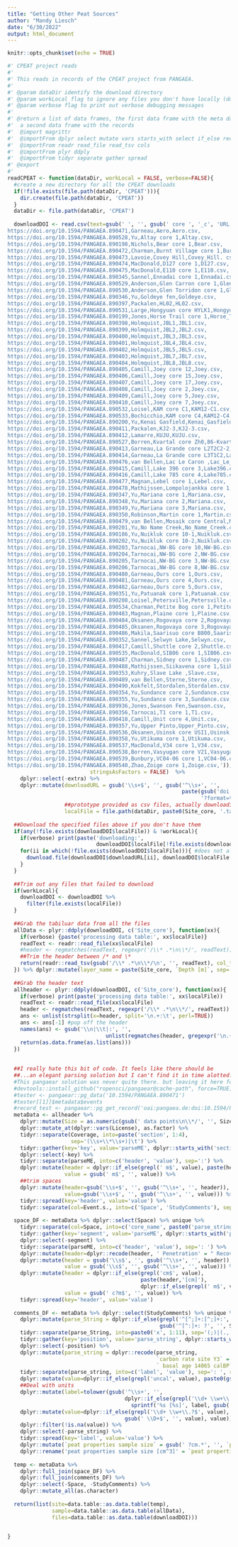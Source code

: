 ---
title: "Getting Other Peat Sources"
author: "Mandy Liesch"
date: "6/30/2022"
output: html_document
---

```{r setup, include=FALSE}
knitr::opts_chunk$set(echo = TRUE)
```


```{r}
#' CPEAT project reads
#' 
#' This reads in records of the CPEAT project from PANGAEA. 
#'
#' @param dataDir identify the download directory
#' @param workLocal flag to ignore any files you don't have locally (don't download)
#' @param verbose flag to print out verbose debugging messages 
#'
#' @return a list of data frames, the first data frame with the meta data and
#'  a second data frame with the records
#'  @import magrittr
#'  @importFrom dplyr select mutate vars starts_with select if_else recode filter full_join
#'  @importFrom readr read_file read_tsv cols
#'  @importFrom plyr ddply
#'  @importFrom tidyr separate gather spread
#' @export
#'
readCPEAT <- function(dataDir, workLocal = FALSE, verbose=FALSE){
  #create a new directory for all the CPEAT downloads
  if(!file.exists(file.path(dataDir, 'CPEAT'))){
    dir.create(file.path(dataDir, 'CPEAT'))
  }
  dataDir <- file.path(dataDir, 'CPEAT')
  
  downloadDOI <- read.csv(text=gsub(' ', '', gsub(' core ', '_c', 'URL,Author,Site_core,orgFile,extra
https://doi.org/10.1594/PANGAEA.890471,Garneau,Aero,Aero.csv,
https://doi.org/10.1594/PANGAEA.890528,Yu,Altay core 1,Altay.csv,
https://doi.org/10.1594/PANGAEA.890198,Nichols,Bear core 1,Bear.csv,
https://doi.org/10.1594/PANGAEA.890472,Charman,Burnt Village core 1,Burnt_Village.csv,
https://doi.org/10.1594/PANGAEA.890473,Lavoie,Covey Hill,Covey_Hill. csv,
https://doi.org/10.1594/PANGAEA.890474,MacDonald,D127 core 1,D127.csv,
https://doi.org/10.1594/PANGAEA.890475,MacDonald,E110 core 1,E110.csv,
https://doi.org/10.1594/PANGAEA.890345,Sannel,Ennadai core 1,Ennadai.csv,
https://doi.org/10.1594/PANGAEA.890529,Anderson,Glen Carron core 1,Glen_Carron.csv,
https://doi.org/10.1594/PANGAEA.890530,Anderson,Glen Torridon core 1,Glen_Torridon.csv,
https://doi.org/10.1594/PANGAEA.890346,Yu,Goldeye fen,Goldeye.csv,
https://doi.org/10.1594/PANGAEA.890397,Packalen,HL02,HL02.csv,
https://doi.org/10.1594/PANGAEA.890531,Large,Hongyuan core HYLK1,Hongyuan.csv,
https://doi.org/10.1594/PANGAEA.890199,Jones,Horse Trail core 1,Horse_Trail.csv,
https://doi.org/10.1594/PANGAEA.890398,Holmquist,JBL1,JBL1.csv,
https://doi.org/10.1594/PANGAEA.890399,Holmquist,JBL2,JBL2.csv,
https://doi.org/10.1594/PANGAEA.890400,Holmquist,JBL3,JBL3.csv,
https://doi.org/10.1594/PANGAEA.890401,Holmquist,JBL4,JBL4.csv,
https://doi.org/10.1594/PANGAEA.890402,Holmquist,JBL5,JBL5.csv,
https://doi.org/10.1594/PANGAEA.890403,Holmquist,JBL7,JBL7.csv,
https://doi.org/10.1594/PANGAEA.890404,Holmquist,JBL8,JBL8.csv,
https://doi.org/10.1594/PANGAEA.890405,Camill,Joey core 12,Joey.csv,
https://doi.org/10.1594/PANGAEA.890406,Camill,Joey core 15,Joey.csv,
https://doi.org/10.1594/PANGAEA.890407,Camill,Joey core 17,Joey.csv,
https://doi.org/10.1594/PANGAEA.890408,Camill,Joey core 2,Joey.csv,
https://doi.org/10.1594/PANGAEA.890409,Camill,Joey core 5,Joey.csv,
https://doi.org/10.1594/PANGAEA.890410,Camill,Joey core 7,Joey.csv,
https://doi.org/10.1594/PANGAEA.890532,Loisel,KAM core C1,KAM12-C1.csv,
https://doi.org/10.1594/PANGAEA.890533,Bochicchio,KAM core C4,KAM12-C4.csv,
https://doi.org/10.1594/PANGAEA.890200,Yu,Kenai Gasfield,Kenai_Gasfield.csv,
https://doi.org/10.1594/PANGAEA.890411,Packalen,KJ2-3,KJ2-3.csv,
https://doi.org/10.1594/PANGAEA.890412,Lamarre,KUJU,KUJU.csv,
https://doi.org/10.1594/PANGAEA.890527,Borren,Kvartal core Zh0,86-Kvartal.csv,
https://doi.org/10.1594/PANGAEA.890413,Garneau,La Grande core L2T2C2-2,La_Grande2.csv,
https://doi.org/10.1594/PANGAEA.890414,Garneau,La Grande core L3T1C2,La_Grande3.csv,
https://doi.org/10.1594/PANGAEA.890476,van Bellen,Lac Le Caron ,Lac_Le_Caron.csv,
https://doi.org/10.1594/PANGAEA.890415,Camill,Lake 396 core 3,Lake396.csv,
https://doi.org/10.1594/PANGAEA.890416,Camill,Lake 785 core 4,Lake785.csv,
https://doi.org/10.1594/PANGAEA.890477,Magnan,Lebel core 1,Lebel.csv,
https://doi.org/10.1594/PANGAEA.890478,Mathijssen,Lompolojankka core 1,Lompolojankka.csv,
https://doi.org/10.1594/PANGAEA.890347,Yu,Mariana core 1,Mariana.csv,
https://doi.org/10.1594/PANGAEA.890348,Yu,Mariana core 2,Mariana.csv,
https://doi.org/10.1594/PANGAEA.890349,Yu,Mariana core 3,Mariana.csv,
https://doi.org/10.1594/PANGAEA.890350,Robinson,Martin core 1,Martin.csv,
https://doi.org/10.1594/PANGAEA.890479,van Bellen,Mosaik core Central,Mosaik.csv,
https://doi.org/10.1594/PANGAEA.890201,Yu,No Name Creek,No_Name_Creek.csv,
https://doi.org/10.1594/PANGAEA.890186,Yu,Nuikluk core 10-1,Nuikluk.csv,
https://doi.org/10.1594/PANGAEA.890202,Yu,Nuikluk core 10-2,Nuikluk.csv,
https://doi.org/10.1594/PANGAEA.890203,Tarnocai,NW-BG core 10,NW-BG.csv,
https://doi.org/10.1594/PANGAEA.890204,Tarnocai,NW-BG core 2,NW-BG.csv,
https://doi.org/10.1594/PANGAEA.890205,Tarnocai,NW-BG core 3,NW-BG.csv,
https://doi.org/10.1594/PANGAEA.890206,Tarnocai,NW-BG core 8,NW-BG.csv,
https://doi.org/10.1594/PANGAEA.890480,Garneau,Ours core 1,Ours.csv,
https://doi.org/10.1594/PANGAEA.890481,Garneau,Ours core 4,Ours.csv,
https://doi.org/10.1594/PANGAEA.890482,Garneau,Ours core 5,Ours.csv,
https://doi.org/10.1594/PANGAEA.890351,Yu,Patuanak core 1,Patuanak.csv,
https://doi.org/10.1594/PANGAEA.890208,Loisel,Petersville,Petersville.csv,
https://doi.org/10.1594/PANGAEA.890534,Charman,Petite Bog core 1,Petite_Bog.csv,
https://doi.org/10.1594/PANGAEA.890483,Magnan,Plaine core 1,Plaine.csv,
https://doi.org/10.1594/PANGAEA.890484,Oksanen,Rogovaya core 2,Rogovaya.csv,
https://doi.org/10.1594/PANGAEA.890485,Oksanen,Rogovaya core 3,Rogovaya.csv,
https://doi.org/10.1594/PANGAEA.890486,Makila,Saarisuo core B800,Saarisuo.csv,
https://doi.org/10.1594/PANGAEA.890352,Sannel,Selwyn Lake,Selwyn.csv,
https://doi.org/10.1594/PANGAEA.890417,Camill,Shuttle core 2,Shuttle.csv,
https://doi.org/10.1594/PANGAEA.890535,MacDonald,SIB06 core 1,SIB06.csv,
https://doi.org/10.1594/PANGAEA.890487,Charman,Sidney core 1,Sidney.csv,
https://doi.org/10.1594/PANGAEA.890488,Mathijssen,Siikavena core 1,Siikavena.csv,
https://doi.org/10.1594/PANGAEA.890353,Kuhry,Slave Lake ,Slave.csv,
https://doi.org/10.1594/PANGAEA.890489,van Bellen,Sterne,Sterne.csv,
https://doi.org/10.1594/PANGAEA.890490,Kokfelt,Stordalen,Stordalen.csv,
https://doi.org/10.1594/PANGAEA.890354,Yu,Sundance core 2,Sundance.csv,
https://doi.org/10.1594/PANGAEA.890355,Yu,Sundance core 3,Sundance.csv,
https://doi.org/10.1594/PANGAEA.889936,Jones,Swanson Fen,Swanson.csv,
https://doi.org/10.1594/PANGAEA.890356,Tarnocai,T1 core 1,T1.csv,
https://doi.org/10.1594/PANGAEA.890418,Camill,Unit core 4,Unit.csv,
https://doi.org/10.1594/PANGAEA.890357,Yu,Upper Pinto,Upper_Pinto.csv,
https://doi.org/10.1594/PANGAEA.890536,Oksanen,Usinsk core USI1,Usinsk.csv,
https://doi.org/10.1594/PANGAEA.890358,Yu,Utikuma core 1,Utikuma.csv,
https://doi.org/10.1594/PANGAEA.890537,MacDonald,V34 core 1,V34.csv,
https://doi.org/10.1594/PANGAEA.890538,Borren,Vasyugan core V21,Vasyugan.csv,
https://doi.org/10.1594/PANGAEA.890539,Bunbury,VC04-06 core 1,VC04-06.csv,
https://doi.org/10.1594/PANGAEA.890540,Zhao,Zoige core 1,Zoige.csv,')),
                          stringsAsFactors = FALSE)  %>%
    dplyr::select(-extra) %>%
    dplyr::mutate(downloadURL = gsub('\\s+$', '', gsub('^\\s+', '', 
                                                       paste(gsub('doi.org', 'doi.pangaea.de', URL),
                                                             '?format=textfile', sep=''))),
                  ##prototype provided as csv files, actually downloading as tsv
                  localFile = file.path(dataDir, paste0(Site_core, '.tab'))) 
  
  ##Download the specified files above if you don't have them
  if(any(!file.exists(downloadDOI$localFile)) & !workLocal){
    if(verbose) print(paste('downloading:', 
                            downloadDOI$localFile[!file.exists(downloadDOI$localFile)]))
    for(ii in which(!file.exists(downloadDOI$localFile))){ #does not always 
      download.file(downloadDOI$downloadURL[ii], downloadDOI$localFile[ii])
    }
  }
  
  ##Trim out any files that failed to download
  if(workLocal){
    downloadDOI <- downloadDOI %>% 
      filter(file.exists(localFile))
  }
  
  ##Grab the tabiluar data from all the files
  allData <- plyr::ddply(downloadDOI, c('Site_core'), function(xx){
    if(verbose) {paste('processing data table:', xx$localFile)}
    readText <- readr::read_file(xx$localFile)
    #header <- regmatches(readText, regexpr('/\\* .*\n\\*/', readText))
    ##Trim the header between /* and \*
    return(readr::read_tsv(gsub('/\\* .*\n\\*/\n', '', readText), col_types=readr::cols(.default = "c")))
  }) %>% dplyr::mutate(layer_name = paste(Site_core, `Depth [m]`, sep='_'))
  
  ##Grab the header text
  allheader <- plyr::ddply(downloadDOI, c('Site_core'), function(xx){
    if(verbose) print(paste('processing data table:', xx$localFile))
    readText <- readr::read_file(xx$localFile)
    header <- regmatches(readText, regexpr('/\\* .*\n\\*/', readText))
    ans <- unlist(strsplit(x=header, split='\n.+:\t', perl=TRUE))
    ans <- ans[-1] #pop off the header
    names(ans) <- gsub('\\n|\\t|:', '', 
                               unlist(regmatches(header, gregexpr('\n.+:\t', header, perl=TRUE))))
    return(as.data.frame(as.list(ans)))
  })
  
  
  ##I really hate this bit of code. It feels like there should be 
  ##...an elegant parsing solution but I can't find it in time alotted. Very sad.
  #This pangaear solution was never quite there. but leaving it here for future tinkering
  #devtools::install_github("ropensci/pangaear@cache-path", force=TRUE)
  #tester <- pangaear::pg_data('10.1594/PANGAEA.890471')
  #tester[[1]]$metadata$events
  #record_test <- pangaear::pg_get_record('oai:pangaea.de:doi:10.1594/PANGAEA.890471')
  metaData <- allheader %>% 
    dplyr::mutate(Size = as.numeric(gsub(' data points\n\\*/', '', Size))) %>%
    dplyr::mutate_at(dplyr::vars(License), as.factor) %>%
    tidyr::separate(Coverage, into=paste('section', 1:4),
                    sep='(\\s+\\*\\s+)|\t') %>%
    tidyr::gather(key='key', value='parseME', dplyr::starts_with('section')) %>%
    dplyr::select(-key) %>%
    tidyr::separate(parseME, into=c('header', 'value'), sep=':') %>%
    dplyr::mutate(header = dplyr::if_else(grepl(' m$', value), paste(header, '[m]'), header),
                  value = gsub(' m$', '', value)) %>%
    ##trim spaces
    dplyr::mutate(header=gsub('\\s+$', '', gsub('^\\s+', '', header)),
                  value=gsub('\\s+$', '', gsub('^\\s+', '', value))) %>%
    tidyr::spread(key='header', value='value') %>%
    tidyr::separate(col=Event.s., into=c('Space', 'StudyComments'), sep=' \\* COMMENT: ')
  
  space_DF <- metaData %>% dplyr::select(Space) %>% unique %>%
    tidyr::separate(col=Space, into=c('core_name', paste0('parse_string', 1:6)), sep='\\*', remove=FALSE) %>%
    tidyr::gather(key='segment', value='parseME', dplyr::starts_with('parse_string'), na.rm=TRUE) %>%
    dplyr::select(-segment) %>%
    tidyr::separate(parseME, into=c('header', 'value'), sep=': ') %>%
    dplyr::mutate(header=dplyr::recode(header, ' Penetration' = " Recovery")) %>%
    dplyr::mutate(header = gsub('\\s$', '', gsub('^\\s+', '', header)),
                  value = gsub('\\s$', '', gsub('^\\s+', '', value))) %>%
    dplyr::mutate(header = dplyr::if_else(grepl('cm$', value),
                                          paste(header,'[cm]'), 
                                          dplyr::if_else(grepl(' m$', value), paste(header, '[m]'), header)),
                  value = gsub(' c?m$', '', value)) %>%
    tidyr::spread(key='header', value='value') 
  
  comments_DF <- metaData %>% dplyr::select(StudyComments) %>% unique %>%
    dplyr::mutate(parse_String = dplyr::if_else(grepl('^[^;]+:[^;]+:', StudyComments),
                                                gsub('^[^:]+: ?', '', StudyComments), StudyComments)) %>%
    tidyr::separate(parse_String, into=paste0('x', 1:11), sep='(;)|(.,) ') %>%
    tidyr::gather(key='position', value='parse_string', dplyr::starts_with('x'), na.rm=TRUE) %>% 
    dplyr::select(-position) %>%
    dplyr::mutate(parse_string = dplyr::recode(parse_string, 
                                               `carbon rate site Y3` = 'carbon rate site: Y3',
                                               ` basal age 14065 calBP` ='basal age: 14065 calBP')) %>%
    tidyr::separate(parse_string, into=c('label', 'value'), sep=': ', remove=FALSE) %>%
    dplyr::mutate(value=dplyr::if_else(grepl('uncal', value), paste0(gsub('uncal.*$', '',value), 'uncal'), value)) %>%
    ##Deal with units
    dplyr::mutate(label=tolower(gsub('^\\s+', '',
                                     dplyr::if_else(grepl('\\d+ \\w+\\.?$', value), 
                                       sprintf('%s [%s]', label, gsub('^(\\d|\\.)+ ', '', value)), label)) ))%>%
    dplyr::mutate(value=dplyr::if_else(grepl('\\d+ \\w+\\.?$', value), 
                                     gsub(' \\D+$', '', value), value)) %>%
    dplyr::filter(!is.na(value)) %>%
    dplyr::select(-parse_string) %>%
    tidyr::spread(key='label', value='value') %>%
    dplyr::mutate(`peat properties sample size` = gsub(' ?cm.*', '', `peat properties sample size`)) %>%
    dplyr::rename('peat properties sample size [cm^3]' = `peat properties sample size`)
  
  temp <- metaData %>% 
    dplyr::full_join(space_DF) %>% 
    dplyr::full_join(comments_DF) %>%
    dplyr::select(-Space, -StudyComments) %>%
    dplyr::mutate_all(as.character)
  
  return(list(site=data.table::as.data.table(temp),
              sample=data.table::as.data.table(allData), 
              files=data.table::as.data.table(downloadDOI)))
  

}
```